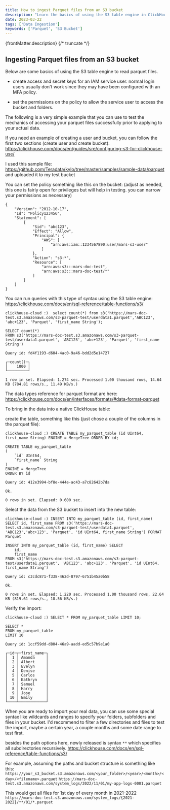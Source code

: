 ```yaml
---
title: How to ingest Parquet files from an S3 bucket
description: "Learn the basics of using the S3 table engine in ClickHouse to ingest and query Parquet files from an S3 bucket, including setup, access permissions, and data import examples."
date: 2023-03-22
tags: ['Data Ingestion']
keywords: ['Parquet', 'S3 Bucket']
---
```


{frontMatter.description}
{/* truncate */}

## Ingesting Parquet files from an S3 bucket

Below are some basics of using the S3 table engine to read parquet files.

- create access and secret keys for an IAM service user.
normal login users usually don't work since they may have been configured with an MFA policy.

- set the permissions on the policy to allow the service user to access the bucket and folders.

The following is a very simple example that you can use to test the mechanics of accessing your parquet files successfully prior to applying to your actual data.

If you need an example of creating a user and bucket, you can follow the first two sections (create user and create bucket):
https://clickhouse.com/docs/en/guides/sre/configuring-s3-for-clickhouse-use/

I used this sample file: https://github.com/Teradata/kylo/tree/master/samples/sample-data/parquet
and uploaded it to my test bucket

You can set the policy something like this on the bucket:
(adjust as needed, this one is fairly open for privileges but will help in testing. you can narrow your permissions as necessary)
```
{
    "Version": "2012-10-17",
    "Id": "Policy123456",
    "Statement": [
        {
            "Sid": "abc123",
            "Effect": "Allow",
            "Principal": {
                "AWS": [
                    "arn:aws:iam::1234567890:user/mars-s3-user"
                ]
            },
            "Action": "s3:*",
            "Resource": [
                "arn:aws:s3:::mars-doc-test",
                "arn:aws:s3:::mars-doc-test/*"
            ]
        }
    ]
}
```

You can run queries with this type of syntax using the S3 table engine:
https://clickhouse.com/docs/en/sql-reference/table-functions/s3/

```
clickhouse-cloud :)  select count(*) from s3('https://mars-doc-test.s3.amazonaws.com/s3-parquet-test/userdata1.parquet','ABC123', 'abc+123', 'Parquet', 'first_name String');

SELECT count(*)
FROM s3('https://mars-doc-test.s3.amazonaws.com/s3-parquet-test/userdata1.parquet', 'ABC123', 'abc+123', 'Parquet', 'first_name String')

Query id: fd4f1193-d604-4ac0-9a46-bdd2d5e14727

┌─count()─┐
│    1000 │
└─────────┘

1 row in set. Elapsed: 1.274 sec. Processed 1.00 thousand rows, 14.64 KB (784.81 rows/s., 11.49 KB/s.)
```

The data types reference for parquet format are here:
https://clickhouse.com/docs/en/interfaces/formats/#data-format-parquet

To bring in the data into a native ClickHouse table:

create the table, something like this (just chose a couple of the columns in the parquet file):
```
clickhouse-cloud :) CREATE TABLE my_parquet_table (id UInt64, first_name String) ENGINE = MergeTree ORDER BY id;

CREATE TABLE my_parquet_table
(
    `id` UInt64,
    `first_name` String
)
ENGINE = MergeTree
ORDER BY id

Query id: 412e3994-bf8e-444e-ac43-a7c82642b7da

Ok.

0 rows in set. Elapsed: 0.600 sec.
```

Select the data from the S3 bucket to insert into the new table:

```
clickhouse-cloud :) INSERT INTO my_parquet_table (id, first_name) SELECT id, first_name FROM s3('https://mars-doc-test.s3.amazonaws.com/s3-parquet-test/userdata1.parquet', 'ABC123','abc+123', 'Parquet', 'id UInt64, first_name String') FORMAT Parquet

INSERT INTO my_parquet_table (id, first_name) SELECT
    id,
    first_name
FROM s3('https://mars-doc-test.s3.amazonaws.com/s3-parquet-test/userdata1.parquet', 'ABC123', 'abc+123', 'Parquet', 'id UInt64, first_name String')

Query id: c3cdc871-f338-462d-8797-6751b45a0b58

Ok.

0 rows in set. Elapsed: 1.220 sec. Processed 1.00 thousand rows, 22.64 KB (819.61 rows/s., 18.56 KB/s.)
```

Verify the import:

```
clickhouse-cloud :) SELECT * FROM my_parquet_table LIMIT 10;

SELECT *
FROM my_parquet_table
LIMIT 10

Query id: 1ccf59dd-d804-46a9-aadd-ed5c57b9e1a0

┌─id─┬─first_name─┐
│  1 │ Amanda     │
│  2 │ Albert     │
│  3 │ Evelyn     │
│  4 │ Denise     │
│  5 │ Carlos     │
│  6 │ Kathryn    │
│  7 │ Samuel     │
│  8 │ Harry      │
│  9 │ Jose       │
│ 10 │ Emily      │
└────┴────────────┘
```

When you are ready to import your real data, you can use some special syntax like wildcards and ranges to specify your folders, subfolders and files in your bucket.
I'd recommend to filter a few directories and files to test the import, maybe a certain year, a couple months and some date range to test first.

besides the path options here, newly released is syntax `**` which specifies all subdirectories recursively.
https://clickhouse.com/docs/en/sql-reference/table-functions/s3/

For example, assuming the paths and bucket structure is something like this:
`https://your_s3_bucket.s3.amazonaws.com/<your_folder>/<year>/<month>/<day>/<filename>.parquet`
`https://mars-doc-test.s3.amazonaws.com/system_logs/2022/11/01/my-app-logs-0001.parquet`

This would get all files for 1st day of every month in 2021-2022
`https://mars-doc-test.s3.amazonaws.com/system_logs/{2021-2022}/**/01/*.parquet`
